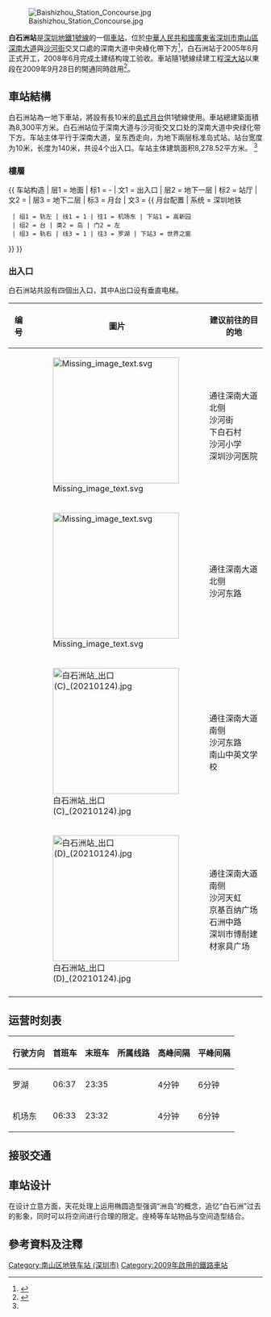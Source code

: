 {{noteTA
|G1=Transport
|G2=Railway
|G3=Unit
}}
{{Pathnav|深圳地铁}}
{{Infobox station
| name = 白石洲
| image = Platform of Baishizhou Station 1.jpg
| engname = Baishizhou
| livery = #87CEEB
| linecolour = {{深圳地铁色彩|1}}
| country = {{PRC}}
| borough = [[廣東省|廣東省]][[深圳市|深圳市]][[南山区_(深圳市)|南山區]]
| address = [[华侨城|华侨城]][[深南大道|深南大道]]與[[沙河街|沙河街]]交叉口處地底
| coordinates ={{coord|22|32|33|N|113|57|44|E|display=it|type:railwaystation}}
| line = {{深圳地鐵|1|sl}}
| colour = {{colorbox|#87CEEB}} 天藍色
| opened = {{深圳地鐵|1|s}}：2009年9月28日
| status = 使用中
| structure = 地下車站
| platform = 1個[[島式月台|島式月台]]
| exits = 4個
| adjacent = {{Adjacent stations|system=Shenzhen Metro |line1=1|left1=高新園|right1=世界之窗}}
| route_map ={{Routemap|inline=yes|legend=no|map=
\\\\utSTRf!~MFADEg\utSTRg!~MFADEg~~{{RoutemapRoute|l=u|{{站|高新园}}}}
\\\\utSTR+BSl\utSTR+BSr!~num1r
\\\\utSTR+BSl!~num2l\utSTR+BSr~~'''B2'''
\\\\utSTRf!~MFADEf\utSTRg!~MFADEf~~{{RoutemapRoute|l=d|{{站|世界之窗}}}}
}}}}

[[File:Baishizhou_Station_Concourse.jpg|thumb]]

'''白石洲站'''是[[深圳地鐵|深圳地鐵]][[深圳地鐵1号綫|1號線]]的一個[[鐵路車站|車站]]，位於[[中華人民共和國|中華人民共和國]][[廣東省|廣東省]][[深圳市|深圳市]][[南山区_(深圳市)|南山區]][[深南大道|深南大道]]與[[沙河街|沙河街]]交叉口處的深南大道中央綠化帶下方<ref name=szmc-401>{{cite web|publisher=深圳地鐵|url=http://www.szmc.net/02constuction/pop.jsp?infoID=401|title=1号线(罗宝线)续建站点简介|archive-url=https://web.archive.org/web/20080925111100/http://www.szmc.net/02constuction/pop.jsp?infoID=401|archive-date=2008-09-25|date=2008-05-14|access-date=2008-05-27}}</ref>，白石洲站于2005年6月正式开工，2008年6月完成土建结构竣工验收。車站隨1號線续建工程[[深大站|深大站]]以東段在2009年9月28日的開通同時啟用<ref name=szmc-381>{{cite web|publisher=深圳地鐵|url=http://www.szmc.net/02constuction/pop.jsp?infoID=381|title=1号线进度计划|archive-url=https://web.archive.org/web/20080601035827/http://www.szmc.net/02constuction/pop.jsp?infoID=381|archive-date=2008-06-01|date=2008-04-30|access-date=2008-05-14}}</ref>。

==車站結構==
白石洲站為一地下車站，將設有長10米的[[島式月台|島式月台]]供1號線使用。車站總建築面積為8,300平方米。白石洲站位于深南大道与沙河街交叉口处的深南大道中央绿化带下方。车站主体平行于深南大道，呈东西走向，为地下兩层标准岛式站。站台宽度为10米，长度为140米，共设4个出入口。车站主体建筑面积8,278.52平方米。
<ref name=szmc-401/>

===樓層===
{{ 车站构造
| 层1 = 地面 | 标1 = -
| 文1 = 出入口
| 层2 = 地下一层 | 标2 = 站厅
| 文2 = {{spml|站厅|售票机}}
| 层3 = 地下二层 | 标3 = 月台
| 文3 = {{ 月台配置 | 系统 = 深圳地铁
  | 组1 = 轨左 | 线1 = 1 | 往1 = 机场东 | 下站1 = 高新园
  | 组2 = 台 | 类2 = 岛 | 门2 = 左
  | 组3 = 轨右 | 线3 = 1 | 往3 = 罗湖 | 下站3 = 世界之窗
}}
}}

===出入口===
白石洲站共設有四個出入口，其中A出口设有垂直电梯。
<!--車站出口列表的內容經己按車站指示牌排列，請勿擅自加入非指示牌的內容-->
{| class="wikitable"
! 编号 
! 圖片 
! 建议前往的目的地
|-
| {{港鐵出口|A|附=盲升}}
| [[File:Missing_image_text.svg|250px]] 
| 通往深南大道北侧<br>沙河街<br>下白石村<br>沙河小学<br>深圳沙河医院
|-
| {{港鐵出口|B|附=盲}} 
| [[File:Missing_image_text.svg|250px]] 
| 通往深南大道北侧<br>沙河东路
|-
| {{港鐵出口|C|附=盲}} 
| [[File:白石洲站_出口(C)_(20210124).jpg|250px]] 
| 通往深南大道南侧<br>沙河东路<br>南山中英文学校
|-
| {{港鐵出口|D|附=盲}} 
| [[File:白石洲站_出口(D)_(20210124).jpg|250px]] 
| 通往深南大道南侧<br>沙河天虹<br>京基百纳广场<br>石洲中路<br>深圳市博耐建材家具广场
|-
| bgcolor="#EEEEEE" colspan=3 | {{港鐵出口|註=盲升}}
|}

==运营时刻表==
{| class="wikitable"
|-
! 行驶方向 !! 首班车 !! 末班车 !! 所属线路 !! 高峰间隔 !! 平峰间隔
|-
|罗湖 || 06:37 || 23:35 || {{深圳地鐵|1|c}} || 4分钟 || 6分钟
|-
|机场东 || 06:33 || 23:32 || {{深圳地鐵|1|c}} || 4分钟 || 6分钟
|}

==接驳交通==
{{深圳公交巴士列表|车站名=白石洲①|21|70|79|90|101||204|223|234|M123|M398|M487|N4}}
{{深圳公交巴士列表|车站名=白石洲②|113|320|323|324|328|338|369|383||M183|M191|M194|M222|M413|M435|M448|M486}}
{{深圳公交巴士列表|车站名=白石洲③|26|42|43|66|392|M109|M132|M312|M425|M486|M488}}
{{深圳公交巴士列表|车站名=南山中英文学校|M123|M486}}

==車站设计==
在设计立意方面，天花处理上运用椭圆造型强调“洲岛”的概念，追忆“白石洲”过去的影象，同时可以将空间进行合理的限定。座椅等车站物品与空间造型结合。

==參考資料及注釋==
{{commons category|Bashizhou Station}}
{{Reflist}}
{{深圳地鐵1號線車站}}
{{深圳地鐵車站列表|SZM}}

[[Category:南山区地铁车站_(深圳市)|Category:南山区地铁车站 (深圳市)]]
[[Category:2009年啟用的鐵路車站|Category:2009年啟用的鐵路車站]]
